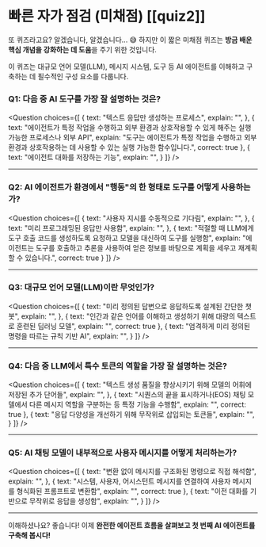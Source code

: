 # 빠른 자가 점검 (미채점) [[quiz2]]

또 퀴즈라고요? 알겠습니다, 알겠습니다... 😅 하지만 이 짧은 미채점 퀴즈는 **방금 배운 핵심 개념을 강화하는 데 도움**을 주기 위한 것입니다.

이 퀴즈는 대규모 언어 모델(LLM), 메시지 시스템, 도구 등 AI 에이전트를 이해하고 구축하는 데 필수적인 구성 요소를 다룹니다.

### Q1: 다음 중 AI 도구를 가장 잘 설명하는 것은?

<Question
choices={[
{
text: "텍스트 응답만 생성하는 프로세스",
explain: "",
},
{
text: "에이전트가 특정 작업을 수행하고 외부 환경과 상호작용할 수 있게 해주는 실행 가능한 프로세스나 외부 API",
explain: "도구는 에이전트가 특정 작업을 수행하고 외부 환경과 상호작용하는 데 사용할 수 있는 실행 가능한 함수입니다.",
correct: true
},
{
text: "에이전트 대화를 저장하는 기능",
explain: "",
}
]}
/>

---

### Q2: AI 에이전트가 환경에서 "행동"의 한 형태로 도구를 어떻게 사용하는가?

<Question
choices={[
{
text: "사용자 지시를 수동적으로 기다림",
explain: "",
},
{
text: "미리 프로그래밍된 응답만 사용함",
explain: "",
},
{
text: "적절할 때 LLM에게 도구 호출 코드를 생성하도록 요청하고 모델을 대신하여 도구를 실행함",
explain: "에이전트는 도구를 호출하고 추론을 사용하여 얻은 정보를 바탕으로 계획을 세우고 재계획할 수 있습니다.",
correct: true
}
]}
/>

---

### Q3: 대규모 언어 모델(LLM)이란 무엇인가?

<Question
choices={[
{
text: "미리 정의된 답변으로 응답하도록 설계된 간단한 챗봇",
explain: "",
},
{
text: "인간과 같은 언어를 이해하고 생성하기 위해 대량의 텍스트로 훈련된 딥러닝 모델",
explain: "",
correct: true
},
{
text: "엄격하게 미리 정의된 명령을 따르는 규칙 기반 AI",
explain: "",
}
]}
/>

---

### Q4: 다음 중 LLM에서 특수 토큰의 역할을 가장 잘 설명하는 것은?

<Question
choices={[
{
text: "텍스트 생성 품질을 향상시키기 위해 모델의 어휘에 저장된 추가 단어들",
explain: "",
},
{
text: "시퀀스의 끝을 표시하거나(EOS) 채팅 모델에서 다른 메시지 역할을 구분하는 등 특정 기능을 수행함",
explain: "",
correct: true
},
{
text: "응답 다양성을 개선하기 위해 무작위로 삽입되는 토큰들",
explain: "",
}
]}
/>

---

### Q5: AI 채팅 모델이 내부적으로 사용자 메시지를 어떻게 처리하는가?

<Question
choices={[
{
text: "변환 없이 메시지를 구조화된 명령으로 직접 해석함",
explain: "",
},
{
text: "시스템, 사용자, 어시스턴트 메시지를 연결하여 사용자 메시지를 형식화된 프롬프트로 변환함",
explain: "",
correct: true
},
{
text: "이전 대화를 기반으로 무작위로 응답을 생성함",
explain: "",
}
]}
/>

---

이해하셨나요? 좋습니다! 이제 **완전한 에이전트 흐름을 살펴보고 첫 번째 AI 에이전트를 구축해 봅시다!** 